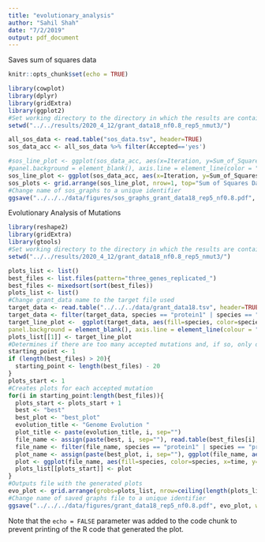 ```yaml
---
title: "evolutionary_analysis"
author: "Sahil Shah"
date: "7/2/2019"
output: pdf_document
---
```


Saves sum of squares data
```r
knitr::opts_chunk$set(echo = TRUE)

library(cowplot)
library(dplyr)
library(gridExtra)
library(ggplot2)
#Set working directory to the directory in which the results are contained in
setwd("../../results/2020_4_12/grant_data18_nf0.8_rep5_nmut3/")

all_sos_data <- read.table("sos_data.tsv", header=TRUE)
sos_data_acc <- all_sos_data %>% filter(Accepted=='yes')

#sos_line_plot <- ggplot(sos_data_acc, aes(x=Iteration, y=Sum_of_Squares, color='red')) + geom_point(aes(color='red'), stat="identity") + geom_line(aes(color='red'), size= 1, stat="identity") + geom_line(data=all_sos_data, aes(x=Iteration, y=Sum_of_Squares), color='black') + theme(panel.grid.major = element_blank(), panel.grid.minor = element_blank(),
#panel.background = element_blank(), axis.line = element_line(color = "black")) + xlab("Sum of Squares") + ylab("Iteration")
sos_line_plot <- ggplot(sos_data_acc, aes(x=Iteration, y=Sum_of_Squares, color='black')) + geom_point(aes(color='red'), stat="identity") + geom_line(aes(color='red'), size= 1, stat="identity") + theme(panel.grid.major = element_blank(), panel.grid.minor = element_blank(), panel.background = element_blank(), axis.line = element_line(color = "black")) + xlab("Sum of Squares") + ylab("Iteration")
sos_plots <- grid.arrange(sos_line_plot, nrow=1, top="Sum of Squares Data")
#Change name of sos_graphs to a unique identifier
ggsave("../../../data/figures/sos_graphs_grant_data18_rep5_nf0.8.pdf", sos_plots, width=20, height=10)
```

Evolutionary Analysis of Mutations

```r
library(reshape2)
library(gridExtra)
library(gtools)
#Set working directory to the directory in which the results are contained in
setwd("../../results/2020_4_12/grant_data18_nf0.8_rep5_nmut3/")

plots_list <- list()
best_files <- list.files(pattern="three_genes_replicated_")
best_files <- mixedsort(sort(best_files))
plots_list <- list()
#Change grant_data name to the target file used
target_data <- read.table("../../../data/grant_data18.tsv", header=TRUE)
target_data <- filter(target_data, species == "protein1" | species == "protein2" | species == "protein3")
target_line_plot <-  ggplot(target_data, aes(fill=species, color=species, x=time, y=transcript)) + geom_line(stat="identity") + ggtitle("Target Genome Function") + theme(panel.grid.major = element_blank(), panel.grid.minor = element_blank(),
panel.background = element_blank(), axis.line = element_line(colour = "black"))
plots_list[[1]] <- target_line_plot
#Determines if there are too many accepted mutations and, if so, only display the last 20 that were accepted
starting_point <- 1
if (length(best_files) > 20){
  starting_point <- length(best_files) - 20
}
plots_start <- 1
#Creates plots for each accepted mutation
for(i in starting_point:length(best_files)){
  plots_start <- plots_start + 1
  best <- "best"
  best_plot <- "best_plot"
  evolution_title <- "Genome Evolution "
  plot_title <- paste(evolution_title, i, sep="")
  file_name <- assign(paste(best, i, sep=""), read.table(best_files[i], fill=TRUE, header=TRUE))
  file_name <- filter(file_name, species == "protein1" | species == "protein2" | species == "protein3")
  plot_name <- assign(paste(best_plot, i, sep=""), ggplot(file_name, aes(fill=species, color=species, x=time, y=transcript)) + theme(panel.grid.major = element_blank(), panel.grid.minor = element_blank(), panel.background = element_blank(), axis.line = element_line(colour = "black")) + geom_line(stat="identity") + ggtitle(plot_title))
  plot <- ggplot(file_name, aes(fill=species, color=species, x=time, y=transcript)) + theme(panel.grid.major = element_blank(), panel.grid.minor = element_blank(), panel.background = element_blank(), axis.line = element_line(colour = "black")) + geom_line(stat="identity") + ggtitle(plot_title)
  plots_list[[plots_start]] <- plot
}
#Outputs file with the generated plots  
evo_plot <- grid.arrange(grobs=plots_list, nrow=ceiling(length(plots_list) / 2), ncol=3, top="Evolutionary Pattern of Gene Transcripts") 
#Change name of saved graphs file to a unique identifier
ggsave("../../../data/figures/grant_data18_rep5_nf0.8.pdf", evo_plot, width=30, height=30, limitsize=FALSE)

```

Note that the `echo = FALSE` parameter was added to the code chunk to prevent printing of the R code that generated the plot.
